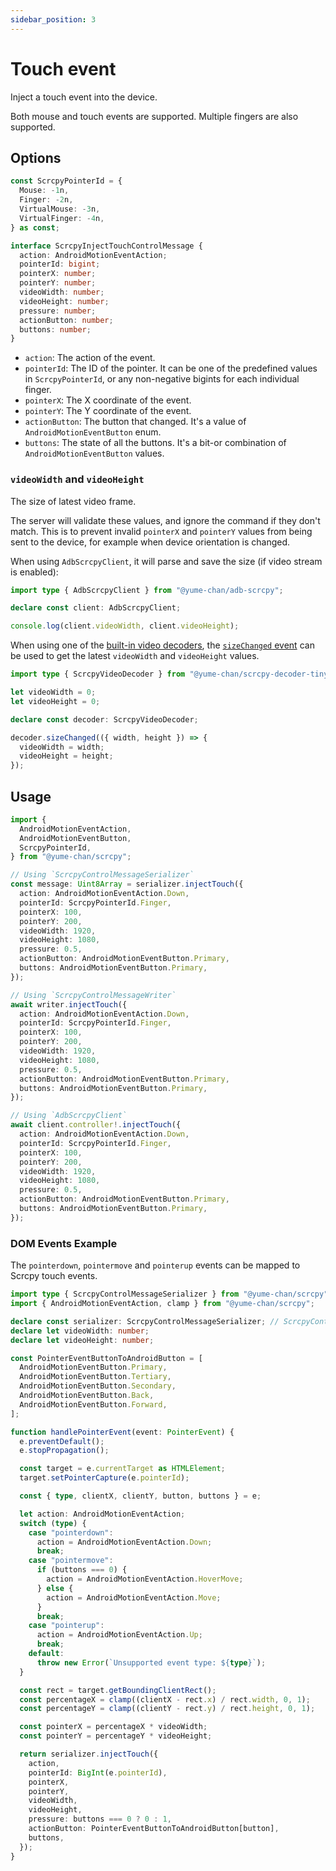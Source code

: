 ```yaml
---
sidebar_position: 3
---
```


# Touch event

Inject a touch event into the device.

Both mouse and touch events are supported. Multiple fingers are also supported.

## Options

```ts
const ScrcpyPointerId = {
  Mouse: -1n,
  Finger: -2n,
  VirtualMouse: -3n,
  VirtualFinger: -4n,
} as const;

interface ScrcpyInjectTouchControlMessage {
  action: AndroidMotionEventAction;
  pointerId: bigint;
  pointerX: number;
  pointerY: number;
  videoWidth: number;
  videoHeight: number;
  pressure: number;
  actionButton: number;
  buttons: number;
}
```

- `action`: The action of the event.
- `pointerId`: The ID of the pointer. It can be one of the predefined values in `ScrcpyPointerId`, or any non-negative bigints for each individual finger.
- `pointerX`: The X coordinate of the event.
- `pointerY`: The Y coordinate of the event.
- `actionButton`: The button that changed. It's a value of `AndroidMotionEventButton` enum.
- `buttons`: The state of all the buttons. It's a bit-or combination of `AndroidMotionEventButton` values.

### `videoWidth` and `videoHeight`

The size of latest video frame.

The server will validate these values, and ignore the command if they don't match. This is to prevent invalid `pointerX` and `pointerY` values from being sent to the device, for example when device orientation is changed.

When using `AdbScrcpyClient`, it will parse and save the size (if video stream is enabled):

```ts transpile
import type { AdbScrcpyClient } from "@yume-chan/adb-scrcpy";

declare const client: AdbScrcpyClient;

console.log(client.videoWidth, client.videoHeight);
```

When using one of the [built-in video decoders](../video/index.mdx#decode-and-render-in-browsers), the [`sizeChanged` event](../video/tiny-h264.mdx#handle-size-changes) can be used to get the latest `videoWidth` and `videoHeight` values.

```ts transpile
import type { ScrcpyVideoDecoder } from "@yume-chan/scrcpy-decoder-tinyh264";

let videoWidth = 0;
let videoHeight = 0;

declare const decoder: ScrcpyVideoDecoder;

decoder.sizeChanged(({ width, height }) => {
  videoWidth = width;
  videoHeight = height;
});
```

## Usage

```ts transpile
import {
  AndroidMotionEventAction,
  AndroidMotionEventButton,
  ScrcpyPointerId,
} from "@yume-chan/scrcpy";

// Using `ScrcpyControlMessageSerializer`
const message: Uint8Array = serializer.injectTouch({
  action: AndroidMotionEventAction.Down,
  pointerId: ScrcpyPointerId.Finger,
  pointerX: 100,
  pointerY: 200,
  videoWidth: 1920,
  videoHeight: 1080,
  pressure: 0.5,
  actionButton: AndroidMotionEventButton.Primary,
  buttons: AndroidMotionEventButton.Primary,
});

// Using `ScrcpyControlMessageWriter`
await writer.injectTouch({
  action: AndroidMotionEventAction.Down,
  pointerId: ScrcpyPointerId.Finger,
  pointerX: 100,
  pointerY: 200,
  videoWidth: 1920,
  videoHeight: 1080,
  pressure: 0.5,
  actionButton: AndroidMotionEventButton.Primary,
  buttons: AndroidMotionEventButton.Primary,
});

// Using `AdbScrcpyClient`
await client.controller!.injectTouch({
  action: AndroidMotionEventAction.Down,
  pointerId: ScrcpyPointerId.Finger,
  pointerX: 100,
  pointerY: 200,
  videoWidth: 1920,
  videoHeight: 1080,
  pressure: 0.5,
  actionButton: AndroidMotionEventButton.Primary,
  buttons: AndroidMotionEventButton.Primary,
});
```

### DOM Events Example

The `pointerdown`, `pointermove` and `pointerup` events can be mapped to Scrcpy touch events.

```ts transpile
import type { ScrcpyControlMessageSerializer } from "@yume-chan/scrcpy";
import { AndroidMotionEventAction, clamp } from "@yume-chan/scrcpy";

declare const serializer: ScrcpyControlMessageSerializer; // ScrcpyControlMessageWriter` and `AdbScrcpyClient` can also be used
declare let videoWidth: number;
declare let videoHeight: number;

const PointerEventButtonToAndroidButton = [
  AndroidMotionEventButton.Primary,
  AndroidMotionEventButton.Tertiary,
  AndroidMotionEventButton.Secondary,
  AndroidMotionEventButton.Back,
  AndroidMotionEventButton.Forward,
];

function handlePointerEvent(event: PointerEvent) {
  e.preventDefault();
  e.stopPropagation();

  const target = e.currentTarget as HTMLElement;
  target.setPointerCapture(e.pointerId);

  const { type, clientX, clientY, button, buttons } = e;

  let action: AndroidMotionEventAction;
  switch (type) {
    case "pointerdown":
      action = AndroidMotionEventAction.Down;
      break;
    case "pointermove":
      if (buttons === 0) {
        action = AndroidMotionEventAction.HoverMove;
      } else {
        action = AndroidMotionEventAction.Move;
      }
      break;
    case "pointerup":
      action = AndroidMotionEventAction.Up;
      break;
    default:
      throw new Error(`Unsupported event type: ${type}`);
  }

  const rect = target.getBoundingClientRect();
  const percentageX = clamp((clientX - rect.x) / rect.width, 0, 1);
  const percentageY = clamp((clientY - rect.y) / rect.height, 0, 1);

  const pointerX = percentageX * videoWidth;
  const pointerY = percentageY * videoHeight;

  return serializer.injectTouch({
    action,
    pointerId: BigInt(e.pointerId),
    pointerX,
    pointerY,
    videoWidth,
    videoHeight,
    pressure: buttons === 0 ? 0 : 1,
    actionButton: PointerEventButtonToAndroidButton[button],
    buttons,
  });
}
```
